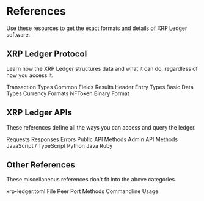 
# References

Use these resources to get the exact formats and details of XRP Ledger software.

## XRP Ledger Protocol

Learn how the XRP Ledger structures data and what it can do, regardless of how you access it.

<Columns cols="1/3">
<LinkList title="Transactions">
  <Link to="./protocol/transactions/transaction-types/index.mdx">Transaction Types</Link>
  <Link to="./protocol/transactions/transaction-common-fields.md">Common Fields</Link>
  <Link to="./protocol/transactions/transaction-results/index.md">Results</Link>
</LinkList>
<LinkList title="Ledger Entries">
  <Link to="./protocol/ledger-entries/ledger-header.md">Header</Link>
  <Link to="./protocol/ledger-entries/index.md">Entry Types</Link>
</LinkList>
<LinkList title="Conventions">
  <Link to="./protocol/conventions/basic-data-types.md">Basic Data Types</Link>
  <Link to="./protocol/conventions/currency-formats.md">Currency Formats</Link>
  <Link to="./protocol/conventions/nftoken.md">NFToken</Link>
  <Link to="./protocol/conventions/binary-format.md">Binary Format</Link>
</LinkList>
</Columns>

## XRP Ledger APIs

These references define all the ways you can access and query the ledger.

<Columns cols="1/3">
<LinkList title="HTTP / WebSocket">
  <Link to="./apis/api-conventions/request-formatting.md">Requests</Link>
  <Link to="./apis/api-conventions/response-formatting.md">Responses</Link>
  <Link to="./apis/api-conventions/error-formatting.md">Errors</Link>
  <Link to="./apis/public-api-methods/index.md">Public API Methods</Link>
  <Link to="./apis/admin-api-methods/index.md">Admin API Methods</Link>
</LinkList>
<LinkList title="SDKs">
  <Link to="https://js.xrpl.org/" external>JavaScript / TypeScript</Link>
  <Link to="https://xrpl-py.readthedocs.io/" external>Python</Link>
  <Link to="https://javadoc.io/doc/org.xrpl" external>Java</Link>
  <Link to="https://www.rubydoc.info/gems/xrbp" external>Ruby</Link>
</LinkList>
</Columns>

## Other References

These miscellaneous references don't fit into the above categories.

<Columns cols="1/3">
<LinkList>
  <Link to="./other/xrp-ledger-toml.md">xrp-ledger.toml File</Link>
  <Link to="./apis/peer-port-methods/index.md">Peer Port Methods</Link>
  <Link to="./other/commandline-usage.md">Commandline Usage</Link>
</LinkList>
</Columns>
